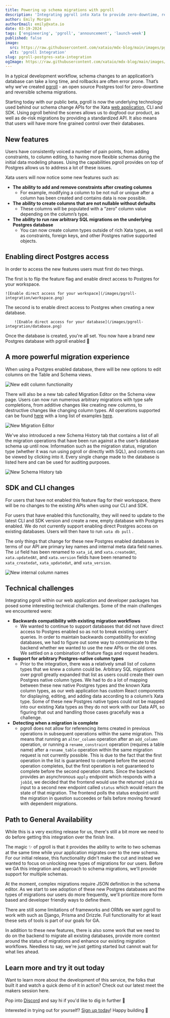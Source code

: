 ```yaml
---
title: Powering up schema migrations with pgroll
description: 'Integrating pgroll into Xata to provide zero-downtime, reversible schema migrations.'
author: Emily Morgan
authorEmail: emily@xata.io
date: 03-19-2024
tags: ['engineering', 'pgroll', 'announcement', 'launch-week']
published: false
image:
  src: https://raw.githubusercontent.com/xataio/mdx-blog/main/images/pgroll-integration/pgroll-blog-header.jpeg
  alt: 'pgroll Integration'
slug: pgroll-postgres-xata-integration
ogImage: https://raw.githubusercontent.com/xataio/mdx-blog/main/images/pgroll-integration/pgroll-blog-header.jpeg
---
```


In a typical development workflow, schema changes to an application’s database can take a long time, and rollbacks are often error prone. That’s why we’ve created [pgroll](https://github.com/xataio/pgroll) - an open source Postgres tool for zero-downtime and reversible schema migrations.

Starting today with our public beta, pgroll is now the underlying technology used behind our schema change APIs for the Xata [web application](http://app.xata.io), CLI and SDK. Using pgroll behind the scenes allows us to dogfood our product, as well as de-risk migrations by providing a standardized API. It also means that users will have more fine grained control over their databases.

## New features

Users have consistently voiced a number of pain points, from adding constraints, to column editing, to having more flexible schemas during the initial data modeling phases. Using the capabilities pgroll provides on top of Postgres allows us to address a lot of these issues.

Xata users will now notice some new features such as:

- **The ability to add and remove constraints after creating columns**
  - For example, modifying a column to be not null or unique after a column has been created and contains data is now possible.
- **The ability to create columns that are not nullable without defaults**
  - These columns will be populated with a “zero” column value depending on the column’s type.
- **The ability to run raw arbitrary SQL migrations on the underlying Postgres database**
  - You can now create column types outside of rich Xata types, as well as constraints, foreign keys, and other Postgres native supported objects.

## Enabling direct Postgres access

In order to access the new features users must first do two things.

The first is to flip the feature flag and enable direct access to Postgres for your workspace.

    ![Enable direct access for your workspace](/images/pgroll-integration/workspace.png)

The second is to enable direct access to Postgres when creating a new database.

        ![Enable direct access for your database](/images/pgroll-integration/database.png)

Once the database is created, you're all set. You now have a brand new Postgres database with pgroll enabled 🐘

## A more powerful migration experience

When using a Postgres enabled database, there will be new options to edit columns on the Table and Schema views.

![New edit column functionality](/images/pgroll-integration/edit.png)

There will also be a new tab called Migration Editor on the Schema view page. Users can now run numerous arbitrary migrations with type safe completions, from additive changes like creating new columns, to destructive changes like changing column types. All operations supported can be found [here](https://github.com/xataio/pgroll/tree/main/docs#operations-reference) with a long list of examples [here](https://github.com/xataio/pgroll/tree/main/examples).

![New Migration Editor](/images/pgroll-integration/editor.png)

We've also introduced a new Schema History tab that contains a list of all the migration operations that have been run against a the user’s database schema up until now. Information such as the migration status, migration type (whether it was run using pgroll or directly with SQL), and contents can be viewed by clicking into it. Every single change made to the database is listed here and can be used for auditing purposes.

![New Schema History tab](/images/pgroll-integration/history.png)

## SDK and CLI changes

For users that have not enabled this feature flag for their workspace, there will be no changes to the existing APIs when using our CLI and SDK.

For users that have enabled this functionality, they will need to update to the latest CLI and SDK version and create a new, empty database with Postgres enabled. We do not currently support enabling direct Postgres access on existing databases. Users will then have to run `xata db pull` .

The only things that change for these new Postgres enabled databases in terms of our API are primary key names and internal meta data field names. The `id` field has been renamed to `xata_id`, and `xata.createdAt`, `xata.updatedAt`, and `xata.version` fields have been renamed to `xata_createdat`, `xata_updatedat`, and `xata_version`.

![New internal column names](/images/pgroll-integration/rename.png)

## Technical challenges

Integrating pgroll within our web application and developer packages has posed some interesting technical challenges. Some of the main challenges we encountered were:

- **Backwards compatibility with existing migration workflows**
  - We wanted to continue to support databases that did not have direct access to Postgres enabled so as not to break existing users’ queries. In order to maintain backwards compatibility for existing databases, we had to figure out some way to communicate to the backend whether we wanted to use the new APIs or the old ones. We settled on a combination of feature flags and request headers.
- **Support for arbitrary Postgres-native column types**
  - Prior to the integration, there was a relatively small list of column types that we knew a column could be. Arbitrary SQL migrations over pgroll greatly expanded that list as users could create their own Postgres native column types. We had to do a lot of mapping between these new native Postgres types and the known Xata column types, as our web application has custom React components for displaying, editing, and adding data according to a column’s Xata type. Some of these new Postgres native types could not be mapped into our existing Xata types as they do not work with our Data API, so figuring that out and handling those cases gracefully was a challenge.
- **Detecting when a migration is complete**
  - pgroll does not allow for referencing items created in previous operations in subsequent operations within the same migration. This means that running an `alter_column` operation after an `add_column` operation, or running a `rename_constraint` operation (requires a table name) after a `rename_table` operation within the same migration request is not currently possible. This is due to the fact that the first operation in the list is guaranteed to compete before the second operation completes, but the first operation is not guaranteed to complete before the second operation starts. Since the backend provides an asynchronous `apply` endpoint which responds with a `jobId`, we decided that the frontend would use the returned `jobId` as input to a second new endpoint called `status` which would return the state of that migration. The frontend polls the status endpoint until the migration in question succeedes or fails before moving forward with dependent migrations.

## Path to General Availability

While this is a very exciting release for us, there's still a bit more we need to do before getting this integration over the finish line.

The magic ✨ of pgroll is that it provides the ability to write to two schemas at the same time while your application migrates over to the new schema. For our initial release, this functionality didn't make the cut and instead we wanted to focus on unlocking new types of migrations for our users. Before we GA this integration and approach to schema migrations, we'll provide support for multiple schemas.

At the moment, complex migrations require JSON definition in the schema editor. As we start to see adoption of these new Postgres databases and the types of migrations our users do more frequently, we'll prioritize more form based and developer friendly ways to define them.

There are still some limitations of frameworks and ORMs we want pgroll to work with such as Django, Prisma and Drizzle. Full functionality for at least these sets of tools is part of our goals for GA.

In addition to these new features, there is also some work that we need to do on the backend to migrate all existing databases, provide more context around the status of migrations and enhance our existing migration workflows. Needless to say, we're just getting started but cannot wait for what lies ahead.

## Learn more and try it out today

Want to learn more about the development of this service, the folks that built it and watch a quick demo of it in action? Check out our latest meet the makers session here.

<ArticleVideo platform="youtube" src="https://www.youtube.com/embed/eFmr5gzhI_A?si=YA859wLKUSHru63-" />

Pop into [Discord](https://xata.io/discord) and say hi if you'd like to dig in further 👋

Interested in trying out for yourself? [Sign up today](https://app.xata.io/signup)! Happy building 🦋
